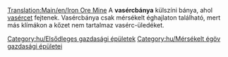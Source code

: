 [[Translation:Main/en/Iron Ore Mine]]{{en/-}}
{{hu/Gazdasági épületek|kép=Ironoremine.png
|név=Vasércbánya
|klíma=[[Main/en/Éghajlatok/Hu#Mérsékelt|mérsékelt]]
|elfogad=---
|előállít=[[Main/hu/Vasérc|vasércet]]
}}
A '''vasércbánya''' külszíni bánya, ahol [[Main/hu/Vasérc|vasércet]] fejtenek. Vasércbánya csak mérsékelt éghajlaton található, mert más klímákon a kőzet nem tartalmaz vasérc-üledéket.

{{hu/Navbox Gazdasági épületek}}

[[Category:hu/Elsődleges gazdasági épületek]]
[[Category:hu/Mérsékelt égöv gazdasági épületei]]
